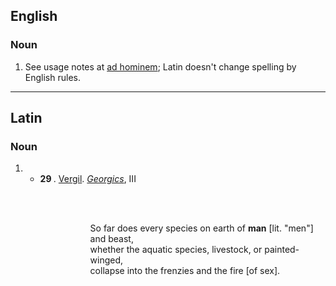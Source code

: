 ==English==

===Noun===
{{head|en|misspelling}}

# {{misspelling of|hominem|lang=en}} See usage notes at [[ad hominem]]; Latin doesn't change spelling by English rules.

----

==Latin==

===Noun===
{{la-noun-form|hominum}}

# {{inflection of|homō||gen|p|lang=la}}
#* '''29 {{smallcaps|bc}}'''. [[w:Vergil|Vergil]]. ''[[w:Georgics|Georgics]]'', III
#*: {{smallcaps|omne adeo genvs in terris '''hominvm'''qve ferarvmqve}}<br>{{smallcaps|et genvs æqvorevm pecvdes pictæqve volvcres}}<br>{{smallcaps|in fvrias ignemqve rvvnt}}
#*:: So far does every species on earth of '''man''' [lit. "men"] and beast,<br>whether the aquatic species, livestock, or painted-winged,<br>collapse into the frenzies and the fire [of sex].